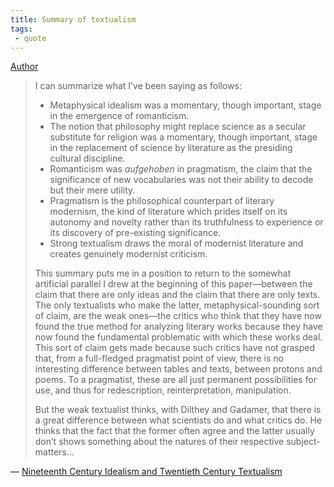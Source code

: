 ```yaml
---
title: Summary of textualism
tags:
 - quote 
---
```


[Author](/docs/phil/people/Richard Rorty.html)

> I can summarize what I've been saying as follows:
> 
> - Metaphysical idealism was a momentary, though important, stage in the emergence of romanticism.
> - The notion that philosophy might replace science as a secular substitute for religion was a  momentary, though important, stage in the replacement of science by literature as the presiding cultural discipline.
> - Romanticism was *aufgehoben* in pragmatism, the claim that the significance of new vocabularies was not their ability to decode but their mere utility.
> - Pragmatism is the philosophical counterpart of literary modernism, the kind of literature which prides itself on its autonomy and novelty rather than its truthfulness to experience or its discovery of pre-existing significance.
> - Strong textualism draws the moral of modernist literature and creates genuinely modernist criticism.
>
> This summary puts me in a position to return to the somewhat artificial parallel I drew at the beginning of this paper—between the claim that there are only ideas and the claim that there are only texts. The only textualists who make the latter, metaphysical-sounding sort of claim, are the weak ones—the critics who think that they have now found the true method for analyzing literary works because they have now found the fundamental problematic with which these works deal. This sort of claim gets made because such critics have not grasped that, from a full-fledged pragmatist point of view, there is no interesting difference between tables and texts, between protons and poems. To a pragmatist, these are all just permanent possibilities for use, and thus for redescription, reinterpretation, manipulation.
> 
> But the weak textualist thinks, with Dilthey and Gadamer, that there is a great difference between what scientists do and what critics do. He thinks that the fact that the former often agree and the latter usually don't shows something about the natures of their respective subject-matters...

— [Nineteenth Century Idealism and Twentieth Century Textualism](/docs/phil/works/Nineteenth Century Idealism and Twentieth Century Textualism.html)